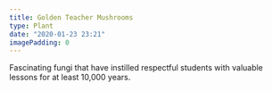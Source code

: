 ```yaml
---
title: Golden Teacher Mushrooms
type: Plant
date: "2020-01-23 23:21"
imagePadding: 0
---
```


Fascinating fungi that have instilled respectful students with valuable lessons for at least 10,000 years.
